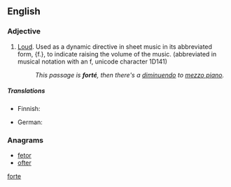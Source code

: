 {{also|forte}}
==English==

===Adjective===
{{en-adj|fortissimo|sup=fortississimo}}

# {{context|music|lang=en}} [[loud|Loud]]. Used as a dynamic directive in sheet music in its abbreviated form, {f.}, to indicate raising the volume of the music. (abbreviated in musical notation with an f, unicode character 1D141)
#: ''This passage is '''forté''', then there's a [[diminuendo]] to [[mezzo piano]].''

=====Translations=====
{{trans-top|music: loud}}
* Finnish: {{t+|fi|forte}}
{{trans-mid}}
* German: {{t+|de|forte}}
{{trans-bottom}}

===Anagrams===
* [[fetor#English|fetor]]
* [[ofter#English|ofter]]

[[Category:English terms spelled with É|forte]]